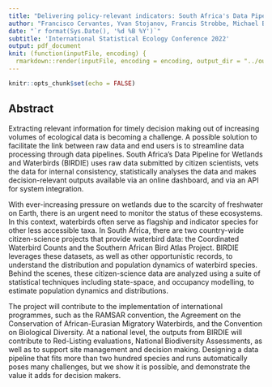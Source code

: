 ```yaml
---
title: "Delivering policy-relevant indicators: South Africa's Data Pipeline for Wetlands and Waterbirds"
author: "Francisco Cervantes, Yvan Stojanov, Francis Strobbe, Michael Brooks  and Res Altwegg"
date: "`r format(Sys.Date(), '%d %B %Y')`"
subtitle: 'International Statistical Ecology Conference 2022'
output: pdf_document
knit: (function(inputFile, encoding) {
  rmarkdown::render(inputFile, encoding = encoding, output_dir = "../output") })
---
```


```r
knitr::opts_chunk$set(echo = FALSE)
```

## Abstract

Extracting relevant information for timely decision making out of increasing volumes of ecological data is becoming a challenge. A possible solution to facilitate the link between raw data and end users is to streamline data processing through data pipelines. South Africa's Data Pipeline for Wetlands and Waterbirds (BIRDIE) uses raw data submitted by citizen scientists, vets the data for internal consistency, statistically analyses the data and makes decision-relevant outputs available via an online dashboard, and via an API for system integration.

With ever-increasing pressure on wetlands due to the scarcity of freshwater on Earth, there is an urgent need to monitor the status of these ecosystems. In this context, waterbirds often serve as flagship and indicator species for other less accessible taxa. In South Africa, there are two country-wide citizen-science projects that provide waterbird data: the Coordinated Waterbird Counts and the Southern African Bird Atlas Project. BIRDIE leverages these datasets, as well as other opportunistic records, to understand the distribution and population dynamics of waterbird species. Behind the scenes, these citizen-science data are analyzed using a suite of statistical techniques including state-space, and occupancy modelling, to estimate population dynamics and distributions.

The project will contribute to the implementation of international programmes, such as the RAMSAR convention, the Agreement on the Conservation of African-Eurasian Migratory Waterbirds, and the Convention on Biological Diversity. At a national level, the outputs from BIRDIE will contribute to Red-Listing evaluations, National Biodiversity Assessments, as well as to support site management and decision making. Designing a data pipeline that fits more than two hundred species and runs automatically poses many challenges, but we show it is possible, and demonstrate the value it adds for decision makers.
